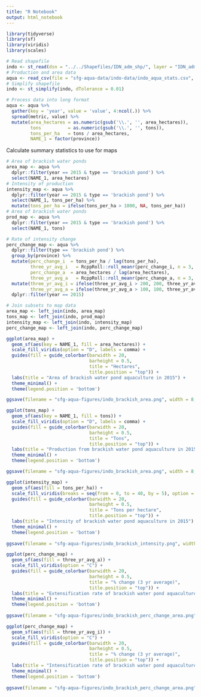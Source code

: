 ```yaml
---
title: "R Notebook"
output: html_notebook
---
```


```r
library(tidyverse)
library(sf)
library(viridis)
library(scales)

# Read shapefile
indo <- st_read(dsn = "../../Shapefiles/IDN_adm_shp/", layer = "IDN_adm1")
# Production and area data
aqua <- read_csv(file = "sfg-aqua-data/indo-data/indo_aqua_stats.csv", na = c("-"))
# Simplify shapefile
indo <- st_simplify(indo, dTolerance = 0.01)
```


```r
# Process data into long format
aqua <- aqua %>% 
  gather(key = 'year', value = 'value', 4:ncol(.)) %>% 
  spread(metric, value) %>% 
  mutate(area_hectares = as.numeric(gsub('\\.', '', area_hectares)),
         tons          = as.numeric(gsub('\\.', '', tons)),
         tons_per_ha   = tons / area_hectares,
         NAME_1 = factor(province))
```

Calculate summary statistics to use for maps

```r
# Area of brackish water ponds
area_map <- aqua %>% 
  dplyr::filter(year == 2015 & type == 'brackish pond') %>% 
  select(NAME_1, area_hectares) 
# Intensity of production
intensity_map <- aqua %>% 
  dplyr::filter(year == 2015 & type == 'brackish pond') %>% 
  select(NAME_1, tons_per_ha) %>% 
  mutate(tons_per_ha = ifelse(tons_per_ha > 1000, NA, tons_per_ha))
# Area of brackish water ponds
prod_map <- aqua %>% 
  dplyr::filter(year == 2015 & type == 'brackish pond') %>% 
  select(NAME_1, tons)

# Rate of intensity change
perc_change_map <- aqua %>% 
  dplyr::filter(type == 'brackish pond') %>% 
  group_by(province) %>% 
  mutate(perc_change_i  = tons_per_ha / lag(tons_per_ha),
         three_yr_avg_i   = RcppRoll::roll_meanr(perc_change_i, n = 3, na.rm = T),
         perc_change_a  = area_hectares / lag(area_hectares),
         three_yr_avg_a   = RcppRoll::roll_meanr(perc_change_a, n = 3, na.rm = T)) %>% 
  mutate(three_yr_avg_i = ifelse(three_yr_avg_i > 200, 200, three_yr_avg_i),
         three_yr_avg_a = ifelse(three_yr_avg_a > 100, 100, three_yr_avg_a)) %>% 
  dplyr::filter(year == 2015)

# Join subsets to map data
area_map <- left_join(indo, area_map)
tons_map <- left_join(indo, prod_map)
intensity_map <- left_join(indo, intensity_map)
perc_change_map <- left_join(indo, perc_change_map)
```

```r
ggplot(area_map) +
  geom_sf(aes(key = NAME_1, fill = area_hectares)) +
  scale_fill_viridis(option = "D", labels = comma) +
  guides(fill = guide_colorbar(barwidth = 20,
                               barheight = 0.5,
                               title = "Hectares",
                               title.position = "top")) +
  labs(title = "Area of brackish water pond aquaculture in 2015") +
  theme_minimal() +
  theme(legend.position = 'bottom')

ggsave(filename = "sfg-aqua-figures/indo_brackish_area.png", width = 8, height = 6)
```

```r
ggplot(tons_map) +
  geom_sf(aes(key = NAME_1, fill = tons)) +
  scale_fill_viridis(option = "D", labels = comma) +
  guides(fill = guide_colorbar(barwidth = 20,
                               barheight = 0.5,
                               title = "Tons",
                               title.position = "top")) +
  labs(title = "Production from brackish water pond aquaculture in 2015") +
  theme_minimal() +
  theme(legend.position = 'bottom')

ggsave(filename = "sfg-aqua-figures/indo_brackish_area.png", width = 8, height = 6)
```

```r
ggplot(intensity_map) +
  geom_sf(aes(fill = tons_per_ha)) +
  scale_fill_viridis(breaks = seq(from = 0, to = 40, by = 5), option = "D") +
  guides(fill = guide_colorbar(barwidth = 20,
                               barheight = 0.5,
                               title = "Tons per hectare",
                               title.position = "top")) +
  labs(title = "Intensity of brackish water pond aquaculture in 2015") +
  theme_minimal() +
  theme(legend.position = 'bottom')
  
ggsave(filename = "sfg-aqua-figures/indo_brackish_intensity.png", width = 8, height = 6)
```

```r
ggplot(perc_change_map) +
  geom_sf(aes(fill = three_yr_avg_a)) +
  scale_fill_viridis(option = "C") +
  guides(fill = guide_colorbar(barwidth = 20,
                               barheight = 0.5,
                               title = "% change (3 yr average)",
                               title.position = "top")) +
  labs(title = "Extensification rate of brackish water pond aquaculture") +
  theme_minimal() +
  theme(legend.position = 'bottom')
  
ggsave(filename = "sfg-aqua-figures/indo_brackish_perc_change_area.png", width = 8, height = 6)
```

```r
ggplot(perc_change_map) +
  geom_sf(aes(fill = three_yr_avg_i)) +
  scale_fill_viridis(option = "C") +
  guides(fill = guide_colorbar(barwidth = 20,
                               barheight = 0.5,
                               title = "% change (3 yr average)",
                               title.position = "top")) +
  labs(title = "Intensification rate of brackish water pond aquaculture") +
  theme_minimal() +
  theme(legend.position = 'bottom')
  
ggsave(filename = "sfg-aqua-figures/indo_brackish_perc_change_area.png", width = 8, height = 6)
```
